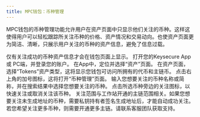 ---
title: MPC钱包：币种管理
---
 MPC钱包的币种管理功能允许用户在资产页面中只显示他们关注的币种。这样这使得用户可以轻松跟踪所关注币种的价格、资产情况和交易动向。也使资产页面更为简洁、清晰，只展示用户关注的币种的资产信息，避免了信息过载。

<Tip> 
仅有关注成功的币种资产信息才会在钱包页面上显示。
</Tip>

<Steps>
<Step title="打开Keysecure App 或 PC端">
    打开您的Keysecure App 或 PC端，并登录您的账户。
</Step>
<Step title="选择Tokens资产类型">
    在App中，定位并选择“资产”页面。
在资产页面，选择“Tokens”资产类型，这将显示您钱包可访问所拥有的代币和主链币。
</Step>
<Step title="进入币种管理页面">
    点击右上角的加号图标，这将打开“币种管理”页面。
    输入您想要关注的币种名称或简称，并在搜索结果中选择您想要关注的币种。
</Step>
<Step title="快捷关注或取消关注币种">
    点击所选币种旁边的关注图标，以快速关注或取消关注该币种。
    <Tip> 
关注范围与工作站开通的主链范围相关。如果您想要关注未生成地址的币种，需要私钥持有者签名生成地址后，才能自动成功关注。
若您希望关注更多币种，则需要开通更多主链。请联系客服团队获取支持。
</Tip>
</Step>
</Steps>
